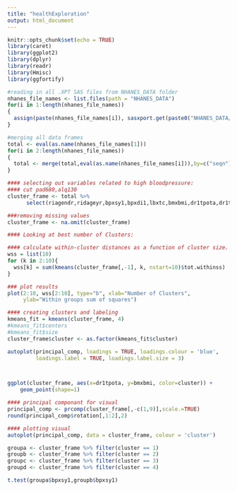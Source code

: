 ```yaml
---
title: "healthExploration"
output: html_document
---
```


```r
knitr::opts_chunk$set(echo = TRUE)
library(caret) 
library(ggplot2)
library(dplyr)
library(readr)
library(Hmisc)
library(ggfortify)

```

```r
#reading in all .XPT SAS files from NHANES_DATA folder 
nhanes_file_names <- list.files(path = "NHANES_DATA")
for(i in 1:length(nhanes_file_names))
{
  assign(paste(nhanes_file_names[i]), sasxport.get(paste0("NHANES_DATA/", nhanes_file_names[i])))
}
```

```r
#merging all data frames
total <- eval(as.name(nhanes_file_names[1]))
for(i in 2:length(nhanes_file_names))
{
  total <- merge(total,eval(as.name(nhanes_file_names[i])),by=c("seqn")) 
}

```


```r
#### selecting out variables related to high bloodpressure: 
#### cut pad680,alq130
cluster_frame <- total %>%
      select(riagendr,ridageyr,bpxsy1,bpxdi1,lbxtc,bmxbmi,dr1tpota,dr1tsodi) 

###removing missing values 
cluster_frame <- na.omit(cluster_frame)
```

```r
#### Looking at best number of Clusters:

#### calculate within-cluster distances as a function of cluster size. This will help determine best number of clusters
wss = list(10)
for (k in 2:10){ 
  wss[k] = sum(kmeans(cluster_frame[,-1], k, nstart=10)$tot.withinss)
}

### plot results 
plot(2:10, wss[2:10], type="b", xlab="Number of Clusters",
     ylab="Within groups sum of squares")
```

```r
#### creating clusters and labeling 
kmeans_fit = kmeans(cluster_frame, 4)
#kmeans_fit$centers
#kmeans_fit$size
cluster_frame$cluster <- as.factor(kmeans_fit$cluster)
```


```r
autoplot(principal_comp, loadings = TRUE, loadings.colour = 'blue',
         loadings.label = TRUE, loadings.label.size = 3)



ggplot(cluster_frame, aes(x=dr1tpota, y=bmxbmi, color=cluster)) +
    geom_point(shape=1) 
```

```r
#### principal componant for visual 
principal_comp <- prcomp(cluster_frame[,-c(1,9)],scale.=TRUE)
round(principal_comp$rotation[,1:2],2) 

#### plotting visual 
autoplot(principal_comp, data = cluster_frame, colour = 'cluster')

```

```r
groupa <- cluster_frame %>% filter(cluster == 1)
groupb <- cluster_frame %>% filter(cluster == 2)
groupc <- cluster_frame %>% filter(cluster == 3)
groupd <- cluster_frame %>% filter(cluster == 4)

t.test(groupa$bpxsy1,groupb$bpxsy1)
```

